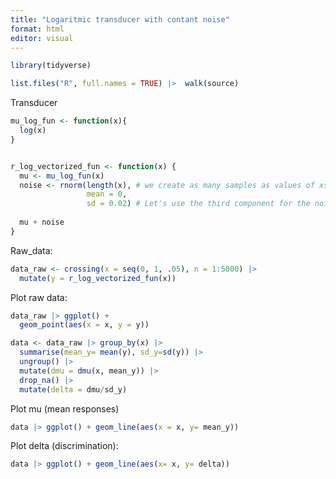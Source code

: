 ```yaml
---
title: "Logaritmic transducer with contant noise"
format: html
editor: visual
---
```


```r
library(tidyverse)

list.files("R", full.names = TRUE) |>  walk(source)
```

Transducer

```r
mu_log_fun <- function(x){
  log(x)
}


r_log_vectorized_fun <- function(x) {
  mu <- mu_log_fun(x)
  noise <- rnorm(length(x), # we create as many samples as values of xs we have
                 mean = 0, 
                 sd = 0.02) # Let's use the third component for the noise
  
  mu + noise
}
```

Raw_data:

```r

data_raw <- crossing(x = seq(0, 1, .05), n = 1:5000) |> 
  mutate(y = r_log_vectorized_fun(x))

```

Plot raw data:

```r

data_raw |> ggplot() + 
  geom_point(aes(x = x, y = y))

```

```r
data <- data_raw |> group_by(x) |>  
  summarise(mean_y= mean(y), sd_y=sd(y)) |> 
  ungroup() |> 
  mutate(dmu = dmu(x, mean_y)) |> 
  drop_na() |> 
  mutate(delta = dmu/sd_y)
```

Plot mu (mean responses)

```r
data |> ggplot() + geom_line(aes(x = x, y= mean_y))
```

Plot delta (discrimination):

```r
data |> ggplot() + geom_line(aes(x= x, y= delta))
```
